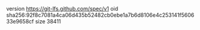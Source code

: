 version https://git-lfs.github.com/spec/v1
oid sha256:92f8c7081a4ca06d435b52482cb0ebe1a7b6d8106e4c253141f560633e9658cf
size 38411
